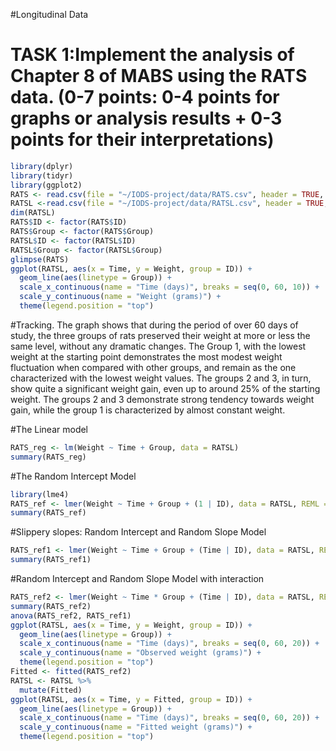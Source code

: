 
#Longitudinal Data

# TASK 1:Implement the analysis of Chapter 8 of MABS using the RATS data. (0-7 points: 0-4 points for graphs or analysis results + 0-3 points for their interpretations)

```r
library(dplyr)
library(tidyr)
library(ggplot2)
RATS <- read.csv(file = "~/IODS-project/data/RATS.csv", header = TRUE, row.names = 1)
RATSL <-read.csv(file = "~/IODS-project/data/RATSL.csv", header = TRUE, row.names = 1)
dim(RATSL)
RATS$ID <- factor(RATS$ID)
RATS$Group <- factor(RATS$Group)
RATSL$ID <- factor(RATSL$ID)
RATSL$Group <- factor(RATSL$Group)
glimpse(RATS)
ggplot(RATSL, aes(x = Time, y = Weight, group = ID)) +
  geom_line(aes(linetype = Group)) +
  scale_x_continuous(name = "Time (days)", breaks = seq(0, 60, 10)) +
  scale_y_continuous(name = "Weight (grams)") +
  theme(legend.position = "top")
```

#Tracking. The graph shows that during the period of over 60 days of study, the three groups of rats preserved their weight at more or less the same level, without any dramatic changes. The Group 1, with the lowest weight at the starting point demonstrates the most modest weight fluctuation when compared with other groups, and remain as the one characterized with the lowest weight values. The groups 2 and 3, in turn, show quite a significant weight gain, even up to around 25% of the starting weight. The groups 2 and 3 demonstrate strong tendency towards weight gain, while the group 1 is characterized by almost constant weight. 



#The Linear model

```r
RATS_reg <- lm(Weight ~ Time + Group, data = RATSL)
summary(RATS_reg)
```

#The Random Intercept Model

```r
library(lme4)
RATS_ref <- lmer(Weight ~ Time + Group + (1 | ID), data = RATSL, REML = FALSE)
summary(RATS_ref)
```

#Slippery slopes: Random Intercept and Random Slope Model
```r
RATS_ref1 <- lmer(Weight ~ Time + Group + (Time | ID), data = RATSL, REML = FALSE)
summary(RATS_ref1)
```

#Random Intercept and Random Slope Model with interaction

```r
RATS_ref2 <- lmer(Weight ~ Time * Group + (Time | ID), data = RATSL, REML = FALSE)
summary(RATS_ref2)
anova(RATS_ref2, RATS_ref1)
ggplot(RATSL, aes(x = Time, y = Weight, group = ID)) +
  geom_line(aes(linetype = Group)) +
  scale_x_continuous(name = "Time (days)", breaks = seq(0, 60, 20)) +
  scale_y_continuous(name = "Observed weight (grams)") +
  theme(legend.position = "top")
Fitted <- fitted(RATS_ref2)
RATSL <- RATSL %>%
  mutate(Fitted)
ggplot(RATSL, aes(x = Time, y = Fitted, group = ID)) +
  geom_line(aes(linetype = Group)) +
  scale_x_continuous(name = "Time (days)", breaks = seq(0, 60, 20)) +
  scale_y_continuous(name = "Fitted weight (grams)") +
  theme(legend.position = "top")

```


